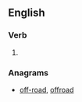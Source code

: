 ==English==

===Verb===
{{en-verb}}

# {{obsolete spelling of|afford}}

===Anagrams===
* [[off-road#English|off-road]], [[offroad#English|offroad]]